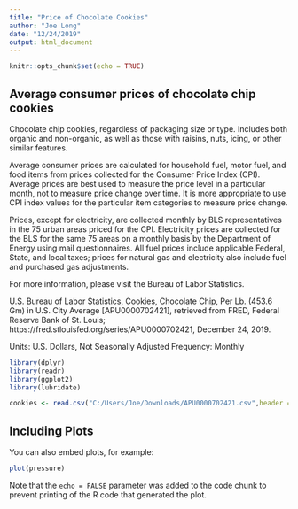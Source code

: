 ```yaml
---
title: "Price of Chocolate Cookies"
author: "Joe Long"
date: "12/24/2019"
output: html_document
---
```


```r
knitr::opts_chunk$set(echo = TRUE)
```

## Average consumer prices of chocolate chip cookies

Chocolate chip cookies, regardless of packaging size or type. Includes both organic and non-organic, as well as those with raisins, nuts, icing, or other similar features.

Average consumer prices are calculated for household fuel, motor fuel, and food items from prices collected for the Consumer Price Index (CPI). Average prices are best used to measure the price level in a particular month, not to measure price change over time. It is more appropriate to use CPI index values for the particular item categories to measure price change.

Prices, except for electricity, are collected monthly by BLS representatives in the 75 urban areas priced for the CPI. Electricity prices are collected for the BLS for the same 75 areas on a monthly basis by the Department of Energy using mail questionnaires. All fuel prices include applicable Federal, State, and local taxes; prices for natural gas and electricity also include fuel and purchased gas adjustments.

For more information, please visit the Bureau of Labor Statistics.

U.S. Bureau of Labor Statistics, Cookies, Chocolate Chip, Per Lb. (453.6 Gm) in U.S. City Average [APU0000702421], retrieved from FRED, Federal Reserve Bank of St. Louis; https://fred.stlouisfed.org/series/APU0000702421, December 24, 2019.

Units:  U.S. Dollars, Not Seasonally Adjusted
Frequency:  Monthly


```r
library(dplyr)
library(readr)
library(ggplot2)
library(lubridate)

cookies <- read.csv("C:/Users/Joe/Downloads/APU0000702421.csv",header = TRUE)


```

## Including Plots

You can also embed plots, for example:

```r
plot(pressure)
```

Note that the `echo = FALSE` parameter was added to the code chunk to prevent printing of the R code that generated the plot.
